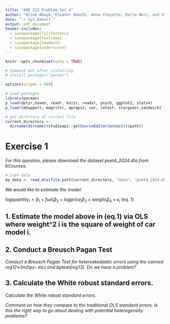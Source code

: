 ```yaml
---
title: "ARE 212 Problem Set 4"
author: "Aline Abayo, Eleanor Adachi, Anna Cheyette, Karla Neri, and Stephen Stack"
date: "`r Sys.Date()`"
output: pdf_document
header-includes:
  - \usepackage[T1]{fontenc}
  - \usepackage{textcomp}
  - \usepackage{lmodern}
  - \usepackage{underscore}
---
```


```r
knitr::opts_chunk$set(echo = TRUE)
```

```r
# Comment out after installing
# install.packages("pacman")

options(scipen = 999)

# Load packages
library(pacman)
p_load(dplyr,haven, readr, knitr, readxl, psych, ggplot2, stats4)
p_load(lmSupport, magrittr, qwraps2, car, lmtest, stargazer,sandwich)

# get directory of current file
current_directory <-
  dirname(dirname(rstudioapi::getSourceEditorContext()$path))
```

# Exercise 1

*For this question, please download the dataset pset4_2024.dta from bCourses.*

```r
# Load data
my_data <- read_dta(file.path(current_directory, "data", "pset4_2024.dta"))
```

*We would like to estimate the model:*

$logquantity_i = \beta_1 + fuel_i \beta_2 + logprice_i \beta_3 + weight_i \beta_4 + \epsilon_i$ (eq. 1)

## 1. Estimate the model above in (eq.1) via OLS where weight^2 i is the square of weight of car model i.

## 2. Conduct a Breusch Pagan Test

*Conduct a Breusch Pagan Test for heteroskedastic errors using the canned reg12<-lm(lqu~ etc) and bptest(reg13). Do we have a problem?*

## 3. Calculate the White robust standard errors.

*Calculate the White robust standard errors.*

*Comment on how they compare to the traditional OLS standard errors. Is this the right way to go about dealing with potential heterogeneity problems?*

